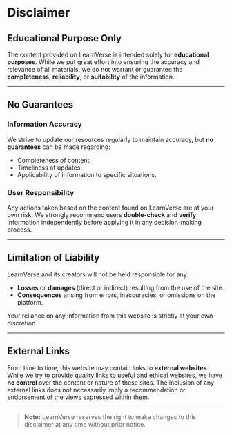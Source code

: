 # Disclaimer

## Educational Purpose Only

The content provided on LearnVerse is intended solely for **educational purposes**. While we put great effort into ensuring the accuracy and relevance of all materials, we do not warrant or guarantee the **completeness**, **reliability**, or **suitability** of the information.

---

## No Guarantees

### Information Accuracy

We strive to update our resources regularly to maintain accuracy, but **no guarantees** can be made regarding:

- Completeness of content.
- Timeliness of updates.
- Applicability of information to specific situations.

### User Responsibility

Any actions taken based on the content found on LearnVerse are at your own risk. We strongly recommend users **double-check** and **verify** information independently before applying it in any decision-making process.

---

## Limitation of Liability

LearnVerse and its creators will not be held responsible for any:

- **Losses** or **damages** (direct or indirect) resulting from the use of the site.
- **Consequences** arising from errors, inaccuracies, or omissions on the platform.

Your reliance on any information from this website is strictly at your own discretion.

---

## External Links

From time to time, this website may contain links to **external websites**. While we try to provide quality links to useful and ethical websites, we have **no control** over the content or nature of these sites. The inclusion of any external links does not necessarily imply a recommendation or endorsement of the views expressed within them.

---

> **Note:** LearnVerse reserves the right to make changes to this disclaimer at any time without prior notice.
